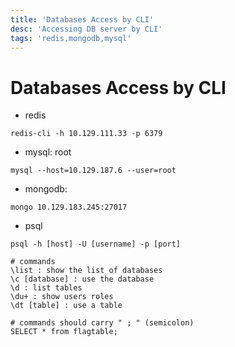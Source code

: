 ```yaml
---
title: 'Databases Access by CLI'
desc: 'Accessing DB server by CLI'
tags: 'redis,mongodb,mysql'
---
```


# Databases Access by CLI


* redis

```
redis-cli -h 10.129.111.33 -p 6379
```

* mysql: root

```
mysql --host=10.129.187.6 --user=root
```

* mongodb:

```
mongo 10.129.183.245:27017 
```

* psql

```
psql -h [host] -U [username] -p [port]

# commands
\list : show the list of databases
\c [database] : use the database
\d : list tables
\du+ : show users roles
\dt [table] : use a table

# commands should carry " ; " (semicolon)
SELECT * from flagtable;
```



